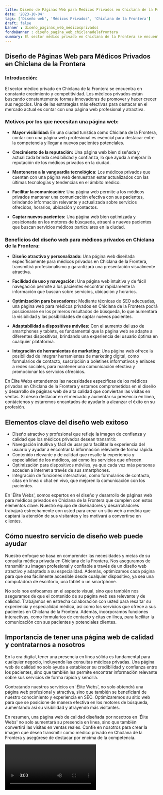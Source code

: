 ```yaml
---
title: Diseño de Páginas Web para Médicos Privados en Chiclana de la Frontera
date: '2023-10-04'
tags: ['Diseño web', 'Médicos Privados', 'Chiclana de la Frontera']
draft: false
banner : diseño_paginas_web_médicosprivados
fondoBanner : diseño_pagina_web_chiclanadelafrontera
summary: El sector médico privado en Chiclana de la Frontera se encuentra en constante crecimiento y competitividad. Los médicos privados están buscando constantemente formas innovadoras de promover y hacer crecer sus negocios. Una de las estrategias más efectivas para destacar en el mercado actual es contar con una página web profesional y atractiva. 
---
```


## Diseño de Páginas Web para Médicos Privados en Chiclana de la Frontera

### Introducción:

El sector médico privado en Chiclana de la Frontera se encuentra en constante crecimiento y competitividad. Los médicos privados están buscando constantemente formas innovadoras de promover y hacer crecer sus negocios. Una de las estrategias más efectivas para destacar en el mercado actual es contar con una página web profesional y atractiva. 

### Motivos por los que necesitan una página web:

- **Mayor visibilidad:** En una ciudad turística como Chiclana de la Frontera, contar con una página web profesional es esencial para destacar entre la competencia y llegar a nuevos pacientes potenciales.

- **Crecimiento de la reputación:** Una página web bien diseñada y actualizada brinda credibilidad y confianza, lo que ayuda a mejorar la reputación de los médicos privados en la ciudad.

- **Mantenerse a la vanguardia tecnológica:** Los médicos privados que cuentan con una página web demuestran estar actualizados con las últimas tecnologías y tendencias en el ámbito médico.

- **Facilitar la comunicación:** Una página web permite a los médicos privados mantener una comunicación efectiva con sus pacientes, brindando información relevante y actualizada sobre servicios ofrecidos, horarios, ubicación y contactos.

- **Captar nuevos pacientes:** Una página web bien optimizada y posicionada en los motores de búsqueda, atraerá a nuevos pacientes que buscan servicios médicos particulares en la ciudad.

### Beneficios del diseño web para médicos privados en Chiclana de la Frontera:

- **Diseño atractivo y personalizado:** Una página web diseñada específicamente para médicos privados en Chiclana de la Frontera, transmitirá profesionalismo y garantizará una presentación visualmente atractiva.

- **Facilidad de uso y navegación:** Una página web intuitiva y de fácil navegación permite a los pacientes encontrar rápidamente la información que buscan sobre servicios, ubicación y horarios.

- **Optimización para buscadores:** Mediante técnicas de SEO adecuadas, una página web para médicos privados en Chiclana de la Frontera podrá posicionarse en los primeros resultados de búsqueda, lo que aumentará la visibilidad y las posibilidades de captar nuevos pacientes.

- **Adaptabilidad a dispositivos móviles:** Con el aumento del uso de smartphones y tablets, es fundamental que la página web se adapte a diferentes dispositivos, brindando una experiencia del usuario óptima en cualquier plataforma.

- **Integración de herramientas de marketing:** Una página web ofrece la posibilidad de integrar herramientas de marketing digital, como formularios de contacto, suscripción a boletines informativos y enlaces a redes sociales, para mantener una comunicación efectiva y promocionar los servicios ofrecidos.

En Élite Webs entendemos las necesidades específicas de los médicos privados en Chiclana de la Frontera y estamos comprometidos en el diseño y desarrollo de páginas web de alta calidad que conviertan las visitas en ventas. Si desea destacar en el mercado y aumentar su presencia en línea, contáctenos y estaremos encantados de ayudarlo a alcanzar el éxito en su profesión.

<GifSeo />

<Cta />

## Elementos clave del diseño web exitoso

- Diseño atractivo y profesional que refleje la imagen de confianza y calidad que los médicos privados desean transmitir.
- Navegación intuitiva y fácil de usar para facilitar la experiencia del usuario y ayudar a encontrar la información relevante de forma rápida.
- Contenido relevante y de calidad que resalte la experiencia y especialidad de los médicos, así como los servicios que ofrecen.
- Optimización para dispositivos móviles, ya que cada vez más personas acceden a internet a través de sus smartphones.
- Integración de funciones interactivas, como formularios de contacto, citas en línea o chat en vivo, que mejoren la comunicación con los pacientes.

En 'Élite Webs', somos expertos en el diseño y desarrollo de páginas web para médicos privados en Chiclana de la Frontera que cumplen con estos elementos clave. Nuestro equipo de diseñadores y desarrolladores trabajará estrechamente con usted para crear un sitio web a medida que captará la atención de sus visitantes y los motivará a convertirse en clientes.

## Cómo nuestro servicio de diseño web puede ayudar

Nuestro enfoque se basa en comprender las necesidades y metas de su consulta médica privada en Chiclana de la Frontera. Nos aseguramos de transmitir su imagen profesional y confiable a través de un diseño web atractivo y adaptado a su especialidad. Además, optimizamos cada página para que sea fácilmente accesible desde cualquier dispositivo, ya sea una computadora de escritorio, una tablet o un smartphone.

No solo nos enfocamos en el aspecto visual, sino que también nos aseguramos de que el contenido de su página web sea relevante y de calidad. Trabajamos en estrecha colaboración con usted para resaltar su experiencia y especialidad médica, así como los servicios que ofrece a sus pacientes en Chiclana de la Frontera. Además, incorporamos funciones interactivas, como formularios de contacto y citas en línea, para facilitar la comunicación con sus pacientes y potenciales clientes.

## Importancia de tener una página web de calidad y contratarnos a nosotros

En la era digital, tener una presencia en línea sólida es fundamental para cualquier negocio, incluyendo las consultas médicas privadas. Una página web de calidad no solo ayuda a establecer su credibilidad y confianza entre los pacientes, sino que también les permite encontrar información relevante sobre sus servicios de forma rápida y sencilla.

Contratando nuestros servicios en 'Élite Webs', no solo obtendrá una página web profesional y atractiva, sino que también se beneficiará de nuestro conocimiento y experiencia en SEO. Optimizaremos su sitio web para que se posicione de manera efectiva en los motores de búsqueda, aumentando así su visibilidad y atrayendo más visitantes.

En resumen, una página web de calidad diseñada por nosotros en 'Élite Webs' no solo aumentará su presencia en línea, sino que también convertirá las visitas en ventas reales. Confíe en nosotros para crear la imagen que desea transmitir como médico privado en Chiclana de la Frontera y asegúrese de destacar por encima de la competencia.

<Video />

<CtaBot job='Médicos Privados' city='Chiclana de la Frontera'/>

<Gmaps query='Chiclana de la Frontera+españa+maps' />